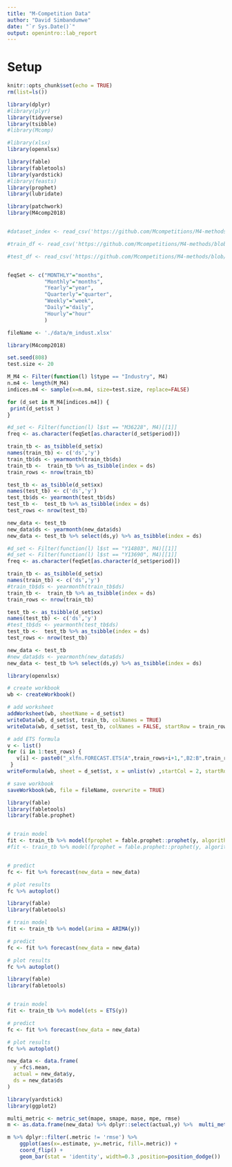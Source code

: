 ```yaml
---
title: "M-Competition Data"
author: "David Simbandumwe"
date: "`r Sys.Date()`"
output: openintro::lab_report
---
```



# Setup

```r
knitr::opts_chunk$set(echo = TRUE)
rm(list=ls())
```




```r

library(dplyr)
#library(plyr)
library(tidyverse)
library(tsibble)
#library(Mcomp)

#library(xlsx)
library(openxlsx)

library(fable)
library(fabletools)
library(yardstick)
#library(feasts)
library(prophet)
library(lubridate)

library(patchwork)
library(M4comp2018)



```








```r

#dataset_index <- read_csv('https://github.com/Mcompetitions/M4-methods/blob/master/Dataset/M4-info.csv?raw=true')

#train_df <- read_csv('https://github.com/Mcompetitions/M4-methods/blob/master/Dataset/Train/Yearly-train.csv?raw=true')

#test_df <- read_csv('https://github.com/Mcompetitions/M4-methods/blob/master/Dataset/Test/Yearly-test.csv?raw=true')


feqSet <- c("MONTHLY"="months",
            "Monthly"="months",
            "Yearly"="year",
            "Quarterly"="quarter",
            "Weekly"="week",
            "Daily"="daily",
            "Hourly"="hour"
            )

fileName <- './data/m_indust.xlsx'


```


```r

library(M4comp2018)

set.seed(808)
test.size <- 20

M_M4 <- Filter(function(l) l$type == "Industry", M4)
n.m4 <- length(M_M4)
indices.m4 <- sample(x=n.m4, size=test.size, replace=FALSE)

for (d_set in M_M4[indices.m4]) {
 print(d_set$st )
}

```




```r



#d_set <- Filter(function(l) l$st == "M36228", M4)[[1]] 
freq <- as.character(feqSet[as.character(d_set$period)])

train_tb <- as_tsibble(d_set$x)
names(train_tb) <- c('ds','y')
train_tb$ds <- yearmonth(train_tb$ds)
train_tb <-  train_tb %>% as_tsibble(index = ds)
train_rows <- nrow(train_tb)

test_tb <- as_tsibble(d_set$xx)
names(test_tb) <- c('ds','y')
test_tb$ds <- yearmonth(test_tb$ds)
test_tb <-  test_tb %>% as_tsibble(index = ds)
test_rows <- nrow(test_tb)

new_data <- test_tb
new_data$ds <- yearmonth(new_data$ds)
new_data <- test_tb %>% select(ds,y) %>% as_tsibble(index = ds)

```


```r


#d_set <- Filter(function(l) l$st == "Y14803", M4)[[1]] 
#d_set <- Filter(function(l) l$st == "Y13690", M4)[[1]] 
freq <- as.character(feqSet[as.character(d_set$period)])

train_tb <- as_tsibble(d_set$x)
names(train_tb) <- c('ds','y')
#train_tb$ds <- yearmonth(train_tb$ds)
train_tb <-  train_tb %>% as_tsibble(index = ds)
train_rows <- nrow(train_tb)

test_tb <- as_tsibble(d_set$xx)
names(test_tb) <- c('ds','y')
#test_tb$ds <- yearmonth(test_tb$ds)
test_tb <-  test_tb %>% as_tsibble(index = ds)
test_rows <- nrow(test_tb)

new_data <- test_tb
#new_data$ds <- yearmonth(new_data$ds)
new_data <- test_tb %>% select(ds,y) %>% as_tsibble(index = ds)


```



```r

library(openxlsx)

# create workbook
wb <- createWorkbook()

# add worksheet
addWorksheet(wb, sheetName = d_set$st)
writeData(wb, d_set$st, train_tb, colNames = TRUE)
writeData(wb, d_set$st, test_tb, colNames = FALSE, startRow = train_rows+2)

# add ETS formula
v <- list()
for (i in 1:test_rows) {
   v[i] <- paste0("_xlfn.FORECAST.ETS(A",train_rows+i+1,",B2:B",train_rows+1,",A2:A",train_rows+1,",1)")
 }
writeFormula(wb, sheet = d_set$st, x = unlist(v) ,startCol = 2, startRow = train_rows+2)

# save workbook
saveWorkbook(wb, file = fileName, overwrite = TRUE)


```






```r

library(fable)
library(fabletools)
library(fable.prophet)


# train model
fit <- train_tb %>% model(fprophet = fable.prophet::prophet(y, algorithm='LBFGS'))
#fit <- train_tb %>% model(fprophet = fable.prophet::prophet(y, algorithm='Newton'))


# predict
fc <- fit %>% forecast(new_data = new_data)

# plot results
fc %>% autoplot()

```




```r

library(fable)
library(fabletools)

# train model
fit <- train_tb %>% model(arima = ARIMA(y))

# predict
fc <- fit %>% forecast(new_data = new_data)

# plot results
fc %>% autoplot()

```




```r

library(fable)
library(fabletools)


# train model
fit <- train_tb %>% model(ets = ETS(y))

# predict
fc <- fit %>% forecast(new_data = new_data)

# plot results
fc %>% autoplot()


```




```r

new_data <- data.frame(
  y =fc$.mean,
  actual = new_data$y,
  ds = new_data$ds
)

```



```r
library(yardstick)
library(ggplot2)

multi_metric <- metric_set(mape, smape, mase, mpe, rmse)
m <- as.data.frame(new_data) %>% dplyr::select(actual,y) %>%  multi_metric(truth=actual, estimate=y)

m %>% dplyr::filter(.metric != 'rmse') %>%
    ggplot(aes(x=.estimate, y=.metric, fill=.metric)) +
    coord_flip() + 
    geom_bar(stat = 'identity', width=0.3 ,position=position_dodge()) 

```






















